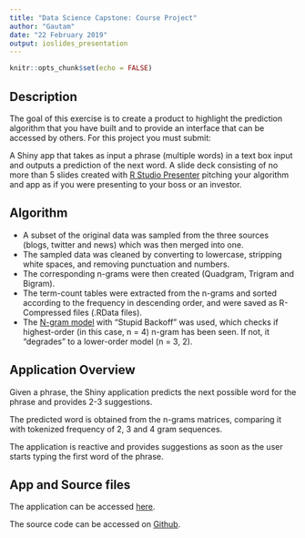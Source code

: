 ```yaml
---
title: "Data Science Capstone: Course Project"
author: "Gautam"
date: "22 February 2019"
output: ioslides_presentation
---
```


```r
knitr::opts_chunk$set(echo = FALSE)
```

## Description

The goal of this exercise is to create a product to highlight the prediction algorithm that you have built and to provide an interface that can be accessed by others. For this project you must submit:  

A Shiny app that takes as input a phrase (multiple words) in a text box input and outputs a prediction of the next word.
A slide deck consisting of no more than 5 slides created with [R Studio Presenter](https://support.rstudio.com/hc/en-us/articles/200486468-Authoring-R-Presentations) pitching your algorithm and app as if you were presenting to your boss or an investor.

## Algorithm

- A subset of the original data was sampled from the three sources (blogs, twitter and news) which was then merged into one.  
- The sampled data was cleaned by converting to lowercase, stripping white spaces, and removing punctuation and numbers.  
- The corresponding n-grams were then created (Quadgram, Trigram and Bigram).
- The term-count tables were extracted from the n-grams and sorted according to the frequency in descending order, and were saved as R-Compressed files (.RData files).  
- The [N-gram model](http://www.cs.columbia.edu/~smaskey/CS6998-0412/supportmaterial/langmodel_mapreduce.pdf) with “Stupid Backoff” was used, which checks if highest-order (in this case, n = 4) n-gram has been seen. If not, it “degrades” to a lower-order model (n = 3, 2).

## Application Overview

Given a phrase, the Shiny application predicts the next possible word for the phrase and provides 2-3 suggestions.  

The predicted word is obtained from the n-grams matrices, comparing it with tokenized frequency of 2, 3 and 4 gram sequences.  

The application is reactive and provides suggestions as soon as the user starts typing the first word of the phrase.

## App and Source files

The application can be accessed [here](https://gautamp7.shinyapps.io/TextPred/).

The source code can be accessed on [Github](https://github.com/GautamP7/DataScienceCapstone-WordPrediction).